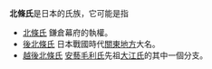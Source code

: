 '''北條氏'''是日本的氏族，它可能是指

* [[北條氏|北條氏]] 鎌倉幕府的執權。
* [[後北條氏|後北條氏]] 日本戰國時代[[關東地方|關東地方]]大名。
* [[越後北條氏|越後北條氏]] [[安藝國|安藝]][[毛利氏|毛利氏]]先祖[[大江氏|大江氏]]的其中一個分支。

{{disambig|Cat=三字人名消歧義}}